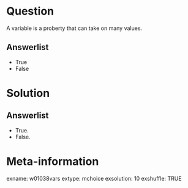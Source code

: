 Question
========
A variable is a proberty that can take on many values.

Answerlist
----------
* True
* False


Solution
========

Answerlist
----------
* True.
* False.


Meta-information
================
exname: w01038vars
extype: mchoice
exsolution: 10
exshuffle: TRUE